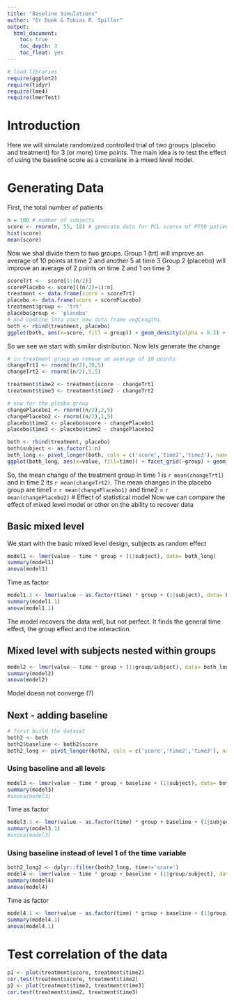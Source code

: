 ```yaml
---
title: "Baseline Simulations"
author: "Or Duek & Tobias R. Spiller"
output:
  html_document:
    toc: true
    toc_depth: 3
    toc_float: yes
---
```


```r
# load libraries
require(ggplot2)
require(tidyr)
require(lme4)
require(lmerTest)
```

# Introduction
Here we will simulate randomized controlled trial of two groups (placebo and treatment) for 3 (or more) time points.
The main idea is to test the effect of using the baseline score as a covariate in a mixed level model.

# Generating Data
First, the total number of patients
```r
n = 100 # number of subjects
score <- rnorm(n, 55, 10) # generate data for PCL scores of PTSD patients
hist(score)
mean(score)
```

Now we shal divide them to two groups.
Group 1 (trt) will improve an average of 10 points at time 2 and another 5 at time 3
Group 2 (placebo) will improve an average of 2 points on time 2 and 1 on time 3

```r
scoreTrt <-  score[1:(n/2)]
scorePlacebo <- score[((n/2)+1):n]
treatment <- data.frame(score = scoreTrt)
placebo <- data.frame(score = scorePlacebo)
treatment$group <- 'trt'
placebo$group <- 'placebo'
# and combine into your new data frame vegLengths
both <- rbind(treatment, placebo)
ggplot(both, aes(x=score, fill = group)) + geom_density(alpha = 0.2) + theme_minimal()
```
So we see we start with similar distribution.
Now lets generate the change

```r
# in treatment group we remove an average of 10 points
changeTrt1 <- rnorm((n/2),10,5)
changeTrt2 <- rnorm((n/2),5,5)

treatment$time2 <- treatment$score - changeTrt1 
treatment$time3 <- treatment$time2 - changeTrt2 

# now for the plcebo group
changePlacebo1 <- rnorm((n/2),2,5)
changePlacebo2 <- rnorm((n/2),1,5)
placebo$time2 <- placebo$score - changePlacebo1 
placebo$time3 <- placebo$time2 - changePlacebo2 

both <- rbind(treatment, placebo)
both$subject <- as.factor(1:n)
both_long <- pivot_longer(both, cols = c('score','time2','time3'), names_to = 'time')
ggplot(both_long, aes(x=value, fill=time)) + facet_grid(~group) + geom_density(alpha=0.2) + theme_minimal()
```

So, the mean change of the treatment group in time 1 is `r mean(changeTrt1)` and in time 2 its `r mean(changeTrt2)`.
The mean changes in the placebo group are time1 = `r mean(changePlacebo1)` and time2 = `r mean(changePlacebo2)`
# Effect of statistical model
Now we can compare the effect of mixed level model or other on the ability to recover data

## Basic mixed level
We start with the basic mixed level design, subjects as random effect

```r
model1 <- lmer(value ~ time * group + (1|subject), data= both_long)
summary(model1)
anova(model1)
```

Time as factor

```r
model1.1 <- lmer(value ~ as.factor(time) * group + (1|subject), data= both_long)
summary(model1.1)
anova(model1.1)
```

The model recovers the data well, but not perfect. It finds the general time effect, the group effect and the interaction.

## Mixed level with subjects nested within groups
```r
model2 <- lmer(value ~ time * group + (1|group/subject), data= both_long)
summary(model2)
anova(model2)
```

Model doesn not converge (?)

## Next - adding baseline 

```r
# first build the dataset
both2 <- both
both2$baseline <- both2$score
both2_long <- pivot_longer(both2, cols = c('score','time2','time3'), names_to = 'time')
```

### Using baseline and all levels
```r
model3 <- lmer(value ~ time * group + baseline + (1|subject), data= both2_long)
summary(model3)
#anova(model3)
```

Time as factor
```r
model3.1 <- lmer(value ~ as.factor(time) * group + baseline + (1|subject), data= both2_long)
summary(model3.1)
#anova(model3)
```


### Using baseline instead of level 1 of the time variable

```r
both2_long2 <- dplyr::filter(both2_long, time!='score')
model4 <- lmer(value ~ time * group + baseline + (1|group/subject), data= both2_long2)
summary(model4)
anova(model4)
```

Time as factor
```r
model4.1 <- lmer(value ~ as.factor(time) * group + baseline + (1|group/subject), data= both2_long2)
summary(model4.1)
anova(model4.1)

```

# Test correlation of the data

```r
p1 <- plot(treatment$score, treatment$time2)
cor.test(treatment$score, treatment$time2)
p2 <- plot(treatment$time2, treatment$time3)
cor.test(treatment$time2, treatment$time3)
```


